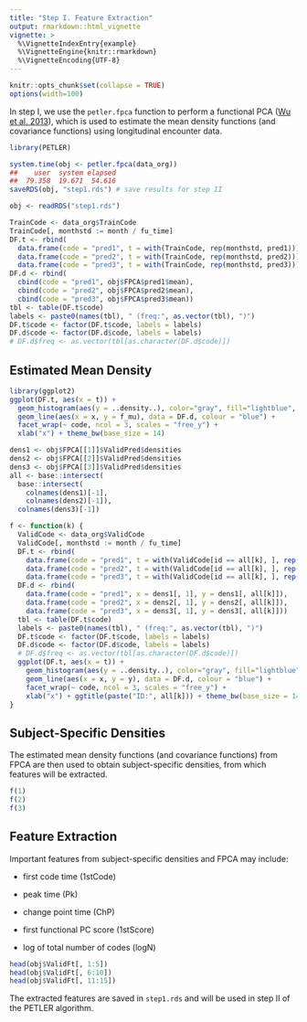 ```yaml
---
title: "Step I. Feature Extraction"
output: rmarkdown::html_vignette
vignette: >
  %\VignetteIndexEntry{example}
  %\VignetteEngine{knitr::rmarkdown}
  %\VignetteEncoding{UTF-8}
---
```


```r
knitr::opts_chunk$set(collapse = TRUE)
options(width=100)
```

In step I, we use the `petler.fpca` function to perform a functional PCA ([Wu et al. 2013](https://doi.org/10.5705/ss.2010.162)), which is used to estimate the mean density functions (and covariance functions) using longitudinal encounter data. 

```r
library(PETLER)
```

```r
system.time(obj <- petler.fpca(data_org))
##    user  system elapsed 
##  79.358  19.671  54.616
saveRDS(obj, "step1.rds") # save results for step II
```

```r
obj <- readRDS("step1.rds")
```

```r
TrainCode <- data_org$TrainCode
TrainCode[, monthstd := month / fu_time]  
DF.t <- rbind(
  data.frame(code = "pred1", t = with(TrainCode, rep(monthstd, pred1))),
  data.frame(code = "pred2", t = with(TrainCode, rep(monthstd, pred2))),
  data.frame(code = "pred3", t = with(TrainCode, rep(monthstd, pred3))))
DF.d <- rbind(
  cbind(code = "pred1", obj$FPCA$pred1$mean),
  cbind(code = "pred2", obj$FPCA$pred2$mean),
  cbind(code = "pred3", obj$FPCA$pred3$mean))
tbl <- table(DF.t$code)
labels <- paste0(names(tbl), " (freq:", as.vector(tbl), ")")
DF.t$code <- factor(DF.t$code, labels = labels)
DF.d$code <- factor(DF.d$code, labels = labels)
# DF.d$freq <- as.vector(tbl[as.character(DF.d$code)])
```

## Estimated Mean Density

```r
library(ggplot2)
ggplot(DF.t, aes(x = t)) + 
  geom_histogram(aes(y = ..density..), color="gray", fill="lightblue", bins = 100) + 
  geom_line(aes(x = x, y = f_mu), data = DF.d, colour = "blue") + 
  facet_wrap(~ code, ncol = 3, scales = "free_y") + 
  xlab("x") + theme_bw(base_size = 14)
```

```r
dens1 <- obj$FPCA[[1]]$ValidPred$densities
dens2 <- obj$FPCA[[2]]$ValidPred$densities
dens3 <- obj$FPCA[[3]]$ValidPred$densities
all <- base::intersect(
  base::intersect(
    colnames(dens1)[-1], 
    colnames(dens2)[-1]), 
  colnames(dens3)[-1])
```

```r
f <- function(k) {
  ValidCode <- data_org$ValidCode
  ValidCode[, monthstd := month / fu_time]  
  DF.t <- rbind(
    data.frame(code = "pred1", t = with(ValidCode[id == all[k], ], rep(monthstd, pred1))),
    data.frame(code = "pred2", t = with(ValidCode[id == all[k], ], rep(monthstd, pred2))),
    data.frame(code = "pred3", t = with(ValidCode[id == all[k], ], rep(monthstd, pred3))))
  DF.d <- rbind(
    data.frame(code = "pred1", x = dens1[, 1], y = dens1[, all[k]]),
    data.frame(code = "pred2", x = dens2[, 1], y = dens2[, all[k]]),
    data.frame(code = "pred3", x = dens3[, 1], y = dens3[, all[k]]))  
  tbl <- table(DF.t$code)
  labels <- paste0(names(tbl), " (freq:", as.vector(tbl), ")")
  DF.t$code <- factor(DF.t$code, labels = labels)
  DF.d$code <- factor(DF.d$code, labels = labels)  
  # DF.d$freq <- as.vector(tbl[as.character(DF.d$code)])  
  ggplot(DF.t, aes(x = t)) + 
    geom_histogram(aes(y = ..density..), color="gray", fill="lightblue", bins = 20) + 
    geom_line(aes(x = x, y = y), data = DF.d, colour = "blue") + 
    facet_wrap(~ code, ncol = 3, scales = "free_y") + 
    xlab("x") + ggtitle(paste("ID:", all[k])) + theme_bw(base_size = 14)
}
```

## Subject-Specific Densities

The estimated mean density functions (and covariance functions) from FPCA are then used to obtain subject-specific densities, from which features will be extracted.

```r
f(1)
f(2)
f(3)
```

## Feature Extraction

Important features from subject-specific densities and FPCA may include:

- first code time (1stCode)

- peak time (Pk)

- change point time (ChP)

- first functional PC score (1stScore)

- log of total number of codes (logN) 

```r
head(obj$ValidFt[, 1:5])
head(obj$ValidFt[, 6:10])
head(obj$ValidFt[, 11:15])
```

The extracted features are saved in `step1.rds` and will be used in step II of the PETLER algorithm.
